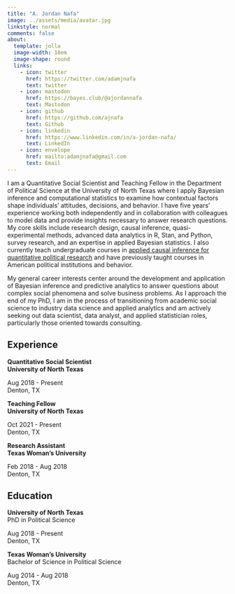 ```yaml
---
title: "A. Jordan Nafa"
image: ../assets/media/avatar.jpg
linkstyle: normal
comments: false
about:
  template: jolla
  image-width: 18em
  image-shape: round
  links:
    - icon: twitter
      href: https://twitter.com/adamjnafa
      text: twitter
    - icon: mastodon
      href: https://bayes.club/@ajordannafa
      text: Mastodon
    - icon: github
      href: https://github.com/ajnafa
      text: Github
    - icon: linkedin
      href: https://www.linkedin.com/in/a-jordan-nafa/
      text: LinkedIn
    - icon: envelope
      href: mailto:adamjnafa@gmail.com
      text: Email
---
```

 

I am a Quantitative Social Scientist and Teaching Fellow in the Department of Political 
Science at the University of North Texas where I apply Bayesian inference and computational 
statistics to examine how contextual factors shape individuals' attitudes, decisions, and 
behavior. I have five years' experience working both independently and in collaboration 
with colleagues to model data and provide insights necessary to answer research questions. 
My core skills include research design, causal inference, quasi-experimental methods, 
advanced data analytics in R, Stan, and Python, survey research, and an expertise in 
applied Bayesian statistics. I also currently teach undergraduate courses in [applied 
causal inference for quantitative political research](https://github.com/ajnafa/psci-3300-political-science-research) 
and have previously taught courses in American political institutions and behavior.

::: a
My general career interests center around the development and application of Bayesian 
inference and predictive analytics to answer questions about complex social phenomena 
and solve business problems. As I approach the end of my PhD, I am in the process of 
transitioning from academic social science to industry data science and applied analytics 
and am actively seeking out data scientist, data analyst, and applied statistician roles, 
particularly those oriented towards consulting.
::: 

## Experience

::: {.d-flex .justify-content-between}
::: {}
**Quantitative Social Scientist**  
**University of North Texas** 
:::
::: {.text-end}
Aug 2018 - Present  
Denton, TX  
:::
:::

::: {.d-flex .justify-content-between}
::: {}
**Teaching Fellow**  
**University of North Texas** 
:::
::: {.text-end} 
Oct 2021 - Present  
Denton, TX 
:::
:::

::: {.d-flex .justify-content-between}
::: {}
**Research Assistant**  
**Texas Woman's University** 
:::
::: {.text-end} 
Feb 2018 - Aug 2018  
Denton, TX 
:::
:::

## Education

::: {.d-flex .justify-content-between}
::: {}
**University of North Texas**  
PhD in Political Science
:::
::: {.text-end}
Aug 2018 - Present  
Denton, TX  
:::
:::

::: {.d-flex .justify-content-between}
::: {}
**Texas Woman's University**  
Bachelor of Science in Political Science
:::
::: {.text-end}
Aug 2014 - Aug 2018  
Denton, TX  
:::
:::